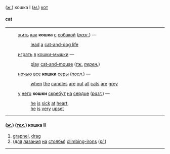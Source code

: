 (''[[ж.]]'') кошка I
(''[[м.]]'') [[кот]]
==== cat ====
----
:[[жить]] [[как]] '''кошка''' [[с]] [[собака|собакой]] (''[[разг.]]'') —  
::[[lead]] [[a]] [[cat-and-dog life]]
:[[играть]] [[в]] [[кошки-мышки]] — 
::[[play]] [[cat-and-mouse]] (''[[тж.]]'' ''[[перен.]]'') 
:[[ночью]] [[все]] '''кошки''' [[серы]] (''[[посл.]]'') —  
::[[when]] [[the]] [[candles]] [[are]] [[out]] [[all]] [[cats]] [[are]] [[grey]] 
:[[у]] [[него]] '''кошки''' [[скребут]] [[на]] [[сердце]] (''[[разг.]]'') — 
::[[he]] [[is]] [[sick]] [[at]] [[heart]], 
::[[he]] [[is]] [[very]] [[upset]] 
----
==== (''[[ж.]]'') (''[[тех.]]'') кошка II ====
#[[grapnel]], [[drag]]
#([[для]] [[лазания]] [[на]] [[столбы]]) [[climbing-irons]] (''[[pl.]]'') 
----